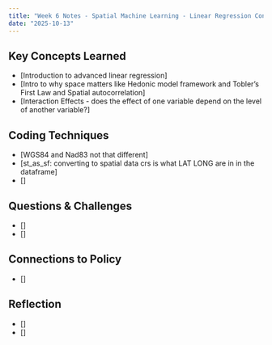 ```yaml
---
title: "Week 6 Notes - Spatial Machine Learning - Linear Regression Continued"
date: "2025-10-13"
---
```


## Key Concepts Learned
- [Introduction to advanced linear regression]
- [Intro to why space matters like Hedonic model framework and Tobler's First Law and Spatial autocorrelation]
- [Interaction Effects - does the effect of one variable depend on the level of another variable?]

## Coding Techniques
- [WGS84 and Nad83 not that different]
- [st_as_sf: converting to spatial data crs is what LAT LONG are in in the dataframe]
- []

## Questions & Challenges
- []
- []

## Connections to Policy
- []

## Reflection
- []
- []
